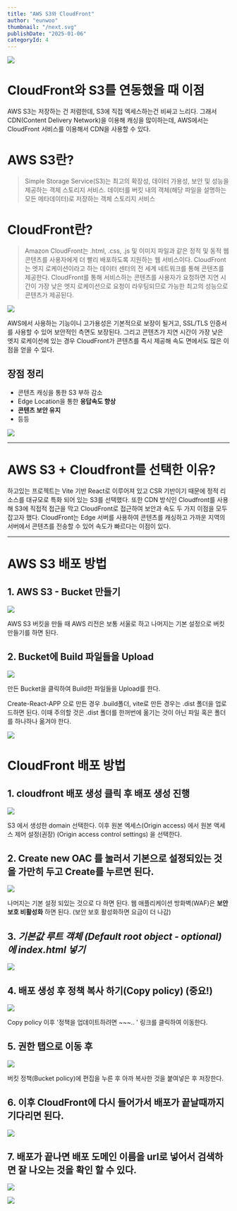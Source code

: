 ```yaml
---
title: "AWS S3와 CloudFront"
author: "eunwoo"
thumbnail: "/next.svg"
publishDate: "2025-01-06"
categoryId: 4
---
```


![](https://velog.velcdn.com/images/eunwoo1341/post/8652e640-9894-4da4-96fa-726be9453bf0/image.png)

# CloudFront와 S3를 연동했을 때 이점

AWS S3는 저장하는 건 저렴한데, S3에 직접 엑세스하는건 비싸고 느리다.
그래서 CDN(Content Delivery Network)을 이용해 캐싱을 많이하는데, AWS에서는 CloudFront 서비스를 이용해서 CDN을 사용할 수 있다.

# AWS S3란?
> Simple Storage Service(S3)는 최고의 확장성, 데이터 가용성, 보안 및 성능을 제공하는 객체 스토리지 서비스. 데이터를 버킷 내의 객체(해당 파일을 설명하는 모든 메타데이터)로 저장하는 객체 스토리지 서비스

# CloudFront란?

> Amazon CloudFront는 .html, .css, .js 및 이미지 파일과 같은 정적 및 동적 웹 콘텐츠를 사용자에게 더 빨리 배포하도록 지원하는 웹 서비스이다. CloudFront는 엣지 로케이션이라고 하는 데이터 센터의 전 세계 네트워크를 통해 콘텐츠를 제공한다. CloudFront를 통해 서비스하는 콘텐츠를 사용자가 요청하면 지연 시간이 가장 낮은 엣지 로케이션으로 요청이 라우팅되므로 가능한 최고의 성능으로 콘텐츠가 제공된다.

![](https://velog.velcdn.com/images/eunwoo1341/post/94cedc5b-eb68-4a58-b456-e8d5b9bd085c/image.png)

AWS에서 사용하는 기능이니 고가용성은 기본적으로 보장이 될거고, SSL/TLS 인증서를 사용할 수 있어 보안적인 측면도 보장된다.
그리고 콘텐츠가 지연 시간이 가장 낮은 엣지 로케이션에 있는 경우 CloudFront가 콘텐츠를 즉시 제공해 속도 면에서도 많은 이점을 얻을 수 있다.

## 장점 정리

- 콘텐츠 캐싱을 통한 S3 부하 감소
- Edge Location을 통한 **응답속도 향상**
- **콘텐츠 보안 유지**
- 등등

![](https://velog.velcdn.com/images/eunwoo1341/post/9c8fd69a-d30f-4144-b630-719128f3dda9/image.png)

***

# AWS S3 + Cloudfront를 선택한 이유?

하고있는 프로젝트는 Vite 기반 React로 이루어져 있고 CSR 기반이기 때문에 정적 리소스를 대규모로 특화 되어 있는 S3를 선택했다. 또한 CDN 방식인 Cloudfront를 사용해 S3에 직접적 접근을 막고 CloudFront로 접근하여 보안과 속도 두 가지 이점을 모두 잡고자 했다. CloudFront는 Edge 서버를 사용하여 콘텐츠를 캐싱하고 가까운 지역의 서버에서 콘텐츠를 전송할 수 있어 속도가 빠르다는 이점이 있다. 

***

# AWS S3 배포 방법

## 1. AWS S3 - Bucket 만들기

![](https://velog.velcdn.com/images/eunwoo1341/post/1ac16e95-d581-45e7-bf72-04fce40ea3a1/image.png)

AWS S3 버킷을 만들 때 AWS 리전은 보통 서울로 하고 나머지는 기본 설정으로 버킷 만들기를 하면 된다. 

## 2. Bucket에 Build 파일들을 Upload 

![](https://velog.velcdn.com/images/eunwoo1341/post/f2b8df74-4f2f-4a62-bb77-d961ce15cf69/image.png)

만든 Bucket을 클릭하여 Build한 파일들을 Upload를 한다.

Create-React-APP 으로 만든 경우 .build폴더, vite로 만든 경우는 .dist 폴더을 업로드하면 된다.
이때 주의할 것은 .dist 폴더를 한꺼번에 옮기는 것이 아닌 파일 혹은 폴더를 하나하나 옮겨야 한다.

![](https://velog.velcdn.com/images/eunwoo1341/post/9c568e6a-bda0-44e9-9c0e-c565e343eb9d/image.png)

# CloudFront 배포 방법

## 1. cloudfront 배포 생성 클릭 후 배포 생성 진행

![](https://velog.velcdn.com/images/eunwoo1341/post/380e21e3-e6b5-4221-bff2-b20debce241a/image.png)

S3 에서 생성한 domain 선택한다.
이후 원본 엑세스(Origin access) 에서 원본 액세스 제어 설정(권장) (Origin access control settings) 을 선택한다.

## 2. Create new OAC 를 눌러서 기본으로 설정되있는 것을 가만히 두고 Create를 누르면 된다.

![](https://velog.velcdn.com/images/eunwoo1341/post/b414bd6c-7a48-4a9e-9cc8-556b2e0f6e4a/image.png)

나머지는 기본 설정 되있는 것으로 다 하면 된다.
웹 애플리케이션 방화벽(WAF)은 **보안 보호 비활성화** 하면 된다.
(보안 보호 활성화하면 요금이 더 나감)

## 3. *기본값 루트 객체 (Default root object - optional) 에 index.html 넣기*

![](https://velog.velcdn.com/images/eunwoo1341/post/347c8647-be36-4331-b35a-912d601fae35/image.png)

## 4. 배포 생성 후 **정책 복사 하기**(Copy policy) (중요!) 
![](https://velog.velcdn.com/images/eunwoo1341/post/9953b7e6-a297-47f1-962a-d897bd1e2442/image.png)

Copy policy 이후 '정책을 업데이트하려면 ~~~.. ' 링크를 클릭하여 이동한다.

## 5. 권한 탭으로 이동 후

![](https://velog.velcdn.com/images/eunwoo1341/post/2bc1e5a8-5c2b-44f3-8184-639f3cde1ec0/image.png)


버킷 정책(Bucket policy)에 편집을 누른 후 아까 복사한 것을 붙여넣은 후 저장한다.

## 6. 이후 CloudFront에 다시 들어가서 배포가 끝날때까지 기다리면 된다.

![](https://velog.velcdn.com/images/eunwoo1341/post/238e43bf-8708-45e2-a9d6-6655ca9eb816/image.png)

## 7. 배포가 끝나면 배포 도메인 이름을 url로 넣어서 검색하면 잘 나오는 것을 확인 할 수 있다.

![](https://velog.velcdn.com/images/eunwoo1341/post/7d882fda-49af-49a4-be55-9ac5e61238b9/image.png)

![](https://velog.velcdn.com/images/eunwoo1341/post/7ca9c1ab-35f8-4a9a-97d0-00ac8689da43/image.png)

